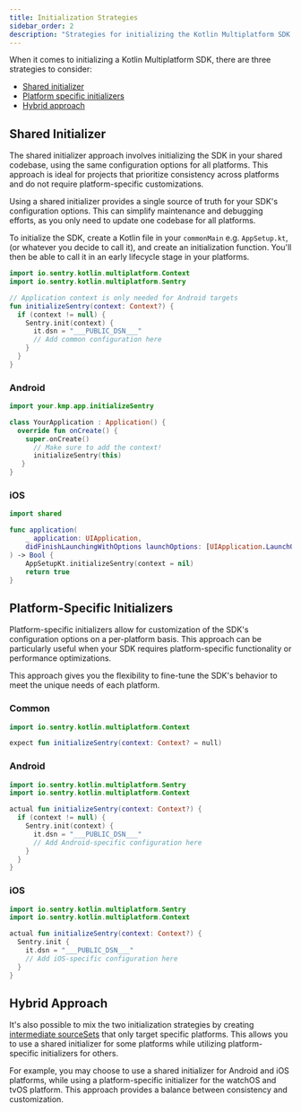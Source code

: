 ```yaml
---
title: Initialization Strategies
sidebar_order: 2
description: "Strategies for initializing the Kotlin Multiplatform SDK."
---
```


When it comes to initializing a Kotlin Multiplatform SDK, there are three strategies to consider:

- [Shared initializer](#shared-initializer)
- [Platform specific initializers](#platform-specific-initializers)
- [Hybrid approach](#hybrid-approach)

## Shared Initializer

The shared initializer approach involves initializing the SDK in your shared codebase, using the same configuration options for all platforms. This approach is ideal for projects that prioritize consistency across platforms and do not require platform-specific customizations.

Using a shared initializer provides a single source of truth for your SDK's configuration options. This can simplify maintenance and debugging efforts, as you only need to update one codebase for all platforms.

To initialize the SDK, create a Kotlin file in your `commonMain` e.g. `AppSetup.kt`, (or whatever you decide to call it), and create an initialization function. You'll then be able to call it in an early lifecycle stage in your platforms.

```kotlin {filename:AppSetup.kt}
import io.sentry.kotlin.multiplatform.Context
import io.sentry.kotlin.multiplatform.Sentry

// Application context is only needed for Android targets
fun initializeSentry(context: Context?) {
  if (context != null) {
    Sentry.init(context) {
      it.dsn = "___PUBLIC_DSN___"
      // Add common configuration here
    }
  }
}
```

### Android

```kotlin {filename:MainActivity.kt}
import your.kmp.app.initializeSentry

class YourApplication : Application() {
  override fun onCreate() {
    super.onCreate()
      // Make sure to add the context!
      initializeSentry(this)
   }
}
```

### iOS

```swift {filename:AppDelegate.swift}
import shared

func application(
    _ application: UIApplication,
    didFinishLaunchingWithOptions launchOptions: [UIApplication.LaunchOptionsKey : Any]? = nil
) -> Bool {
    AppSetupKt.initializeSentry(context = nil)
    return true
}
```

## Platform-Specific Initializers

Platform-specific initializers allow for customization of the SDK's configuration options on a per-platform basis. This approach can be particularly useful when your SDK requires platform-specific functionality or performance optimizations.

This approach gives you the flexibility to fine-tune the SDK's behavior to meet the unique needs of each platform.

### Common

```kotlin {filename:commonMain/AppSetup.kt}
import io.sentry.kotlin.multiplatform.Context

expect fun initializeSentry(context: Context? = null)
```

### Android

```kotlin {filename:androidMain/AppSetup.kt}
import io.sentry.kotlin.multiplatform.Sentry
import io.sentry.kotlin.multiplatform.Context

actual fun initializeSentry(context: Context?) {
  if (context != null) {
    Sentry.init(context) {
      it.dsn = "___PUBLIC_DSN___"
      // Add Android-specific configuration here
    }
  }
}
```

### iOS

```kotlin {filename:iosMain/AppSetup.kt}
import io.sentry.kotlin.multiplatform.Sentry
import io.sentry.kotlin.multiplatform.Context

actual fun initializeSentry(context: Context?) {
  Sentry.init {
    it.dsn = "___PUBLIC_DSN___"
    // Add iOS-specific configuration here
  }
}
```

## Hybrid Approach

It's also possible to mix the two initialization strategies by creating [intermediate sourceSets](https://kotlinlang.org/docs/multiplatform-hierarchy.html) that only target specific platforms. This allows you to use a shared initializer for some platforms while utilizing platform-specific initializers for others.

For example, you may choose to use a shared initializer for Android and iOS platforms, while using a platform-specific initializer for the watchOS and tvOS platform. This approach provides a balance between consistency and customization.

